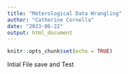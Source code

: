 ```yaml
---
title: "Meterological Data Wrangling"
author: "Catherine Cornella"
date: "2023-06-22"
output: html_document
---
```


```r
knitr::opts_chunk$set(echo = TRUE)
```

Intial File save and Test
